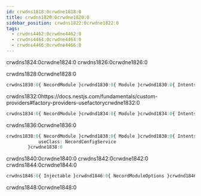 ```yaml
---
id: crwdns1818:0crwdne1818:0
title: crwdns1820:0crwdne1820:0
sidebar_position: crwdns1822:0crwdne1822:0
tags:
  - crwdns4462:0crwdne4462:0
  - crwdns4464:0crwdne4464:0
  - crwdns4466:0crwdne4466:0
---
```


crwdns1824:0crwdne1824:0 crwdns1826:0crwdne1826:0

crwdns1828:0crwdne1828:0

```typescript title="src/app.module.ts"
crwdns1830:0{ NecordModule }crwdnd1830:0{ Module }crwdnd1830:0{ IntentsBitField }crwdne1830:0
```

crwdns1832:0https://docs.nestjs.com/fundamentals/custom-providers#factory-providers-usefactorycrwdne1832:0

```typescript title="src/app.module.ts"
crwdns1834:0{ NecordModule }crwdnd1834:0{ Module }crwdnd1834:0{ IntentsBitField }crwdne1834:0
```

crwdns1836:0crwdne1836:0

```typescript title="src/app.module.ts"
crwdns1838:0{ NecordModule }crwdnd1838:0{ Module }crwdnd1838:0{ IntentsBitField }crwdnd1838:0{
            useClass: NecordConfigService
        }crwdne1838:0
```

crwdns1840:0crwdne1840:0 crwdns1842:0crwdne1842:0 crwdns1844:0crwdne1844:0

```typescript title="src/discord-config.service.ts"
crwdns1846:0{ Injectable }crwdnd1846:0{ NecordModuleOptions }crwdnd1846:0{ IntentsBitField }crwdne1846:0
```

crwdns1848:0crwdne1848:0
